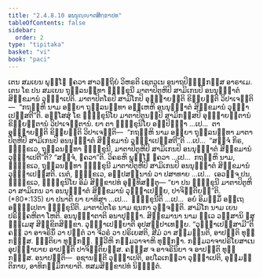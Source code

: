 ```yaml
---
title: "2.4.8.10 ອນນຸຎ຺ຎາຕສິກ຺ຂາປທ"
tableOfContents: false
sidebar:
  order: 2
type: "tipitaka"
basket: "vi"
book: "paci"
---
```



<DynamicBreadcrumb />

<Division number="1162" book="paci">

<Paragraph number="3393" book="paci">
ເຕນ ສມເຍນ ພຸທ຺ໂຘ ຠຄວາ ສາວຕ຺ຖິຍໍ ວິຫຣຕິ ເຊຕວເນ ອນາຖປິຓ຺ຑິກສ຺ສ ອາຣາເມ. ເຕນ ໂຂ ປນ ສມເຍນ ຖຸລ຺ລນນ຺ທາ ຠິກ຺ຂຸນີ ມາຕາປິຕູຫິປິ ສາມິເກນປິ ອນນຸຎ຺ຎາຕໍ ສິກ຺ຂມານໍ ວຸຏ຺ຐາເປຕິ. ມາຕາປິຕໂຣປິ ສາມິໂກປິ ອຸຊ຺ຌາຍນ຺ຕິ ຂິຍ຺ຍນ຺ຕິ ວິປາເຈນ຺ຕິ—  “ກຖຎ຺ຫິ ນາມ ອຍ຺ຍາ ຖຸລ຺ລນນ຺ທາ ອມ຺ເຫຫິ ອນນຸຎ຺ຎາຕໍ ສິກ຺ຂມານໍ ວຸຏ຺ຐາເປສ຺ສຕີ”ຕິ.
</Paragraph>

<Paragraph number="3394" book="paci">
ອສ຺ໂສສຸໍ ໂຂ ຠິກ຺ຂຸນິໂຍ ມາຕາປິຕູນມ຺ປິ ສາມິກສ຺ສປິ ອຸຊ຺ຌາຍນ຺ຕານໍ ຂິຍ຺ຍນ຺ຕານໍ ວິປາເຈນ຺ຕານໍ. ຍາ ຕາ ຠິກ຺ຂຸນິໂຍ ອປ຺ປິຈ຺ຉາ …ເປ…  ຕາ ອຸຊ຺ຌາຍນ຺ຕິ ຂິຍ຺ຍນ຺ຕິ ວິປາເຈນ຺ຕິ—  “ກຖຎ຺ຫິ ນາມ ອຍ຺ຍາ ຖຸລ຺ລນນ຺ທາ ມາຕາປິຕູຫິປິ ສາມິເກນປິ ອນນຸຎ຺ຎາຕໍ ສິກ຺ຂມານໍ ວຸຏ຺ຐາເປສ຺ສຕີ”ຕິ …ເປ…  “ສຈ຺ຈໍ ກິຣ, ຠິກ຺ຂເວ, ຖຸລ຺ລນນ຺ທາ ຠິກ຺ຂຸນີ, ມາຕາປິຕູຫິປິ ສາມິເກນປິ ອນນຸຎ຺ຎາຕໍ ສິກ຺ຂມານໍ ວຸຏ຺ຐາເປຕີ”ຕິ? “ສຈ຺ຈໍ, ຠຄວາ”ຕິ. ວິຄຣຫິ ພຸທ຺ໂຘ ຠຄວາ …ເປ…  ກຖຎ຺ຫິ ນາມ, ຠິກ຺ຂເວ, ຖຸລ຺ລນນ຺ທາ ຠິກ຺ຂຸນີ ມາຕາປິຕູຫິປິ ສາມິເກນປິ ອນນຸຎ຺ຎາຕໍ ສິກ຺ຂມານໍ ວຸຏ຺ຐາເປສ຺ສຕິ. ເນຕໍ, ຠິກ຺ຂເວ, ອປ຺ປສນ຺ນານໍ ວາ ປສາທາຍ …ເປ…  ເອວຎ຺ຈ ປນ, ຠິກ຺ຂເວ, ຠິກ຺ຂຸນິໂຍ ອິມໍ ສິກ຺ຂາປທໍ ອຸທ຺ທິສນ຺ຕຸ—
</Paragraph>

</Division>
<Division number="1163" book="paci">

<Paragraph number="3395" book="paci">
<Emphasis>“ຍາ ປນ ຠິກ຺ຂຸນີ ມາຕາປິຕູຫິ ວາ ສາມິເກນ ວາ ອນນຸຎ຺ຎາຕໍ ສິກ຺ຂມານໍ ວຸຏ຺ຐາເປຍ຺ຍ, ປາຈິຕ຺ຕິຍນ຺”</Emphasis>ຕິ. (*80*:<Emphasis>135</Emphasis>)
</Paragraph>

</Division>
<Division number="1164" book="paci">

<Paragraph number="3396" book="paci">
<Emphasis>ຍາ ປນາ</Emphasis>ຕິ ຍາ ຍາທິສາ …ເປ…  <Emphasis>ຠິກ຺ຂຸນີ</Emphasis>ຕິ …ເປ…  ອຍໍ ອິມສ຺ມິໍ ອຕ຺ເຖ ອຘິປ຺ເປຕາ ຠິກ຺ຂຸນີຕິ.
</Paragraph>

<Paragraph number="3397" book="paci">
<Emphasis>ມາຕາປິຕໂຣ</Emphasis> ນາມ ຊນກາ ວຸຈ຺ຈນ຺ຕິ. <Emphasis>ສາມິໂກ</Emphasis> ນາມ ເຍນ ປຣິຄ຺ຄຫິຕາ ໂຫຕິ. <Emphasis>ອນນຸຎ຺ຎາຕາ</Emphasis>ຕິ ອນາປຸຈ຺ຉາ. <Emphasis>ສິກ຺ຂມານາ</Emphasis> ນາມ ທ຺ເວ ວສ຺ສານິ ຉສຸ ຘມ຺ເມສຸ ສິກ຺ຂິຕສິກ຺ຂາ. <Emphasis>ວຸຏ຺ຐາເປຍ຺ຍາ</Emphasis>ຕິ ອຸປສມ຺ປາເທຍ຺ຍ.
</Paragraph>

<Paragraph number="3398" book="paci">
“ວຸຏ຺ຐາເປສ຺ສາມີ”ຕິ ຄຓໍ ວາ ອາຈຣິນິໍ ວາ ປຕ຺ຕໍ ວາ ຈີວຣໍ ວາ ປຣິເຍສຕິ, ສີມໍ ວາ ສມ຺ມນ຺ນຕິ, ອາປຕ຺ຕິ ທຸກ຺ກຏສ຺ສ. ຎຕ຺ຕິຍາ ທຸກ຺ກຏໍ. ທ຺ວີຫິ ກມ຺ມວາຈາຫິ ທຸກ຺ກຏາ. ກມ຺ມວາຈາປຣິໂຍສາເນ ອຸປຊ຺ຌາຍາຍ ອາປຕ຺ຕິ ປາຈິຕ຺ຕິຍສ຺ສ. ຄຓສ຺ສ ຈ ອາຈຣິນິຍາ ຈ ອາປຕ຺ຕິ ທຸກ຺ກຏສ຺ສ.
</Paragraph>

</Division>
<Division number="1165" book="paci">

<Paragraph number="3399" book="paci">
ອນາປຕ຺ຕິ—  ອຊານນ຺ຕີ ວຸຏ຺ຐາເປຕິ, ອປໂລເກຕ຺ວາ ວຸຏ຺ຐາເປຕິ, ອຸມ຺ມຕ຺ຕິກາຍ, ອາທິກມ຺ມິກາຍາຕິ.

</Paragraph>
</Division>

<Paragraph number="3400" type="center" book="paci">
ທສມສິກ຺ຂາປທໍ ນິຏ຺ຐິຕໍ.
</Paragraph>